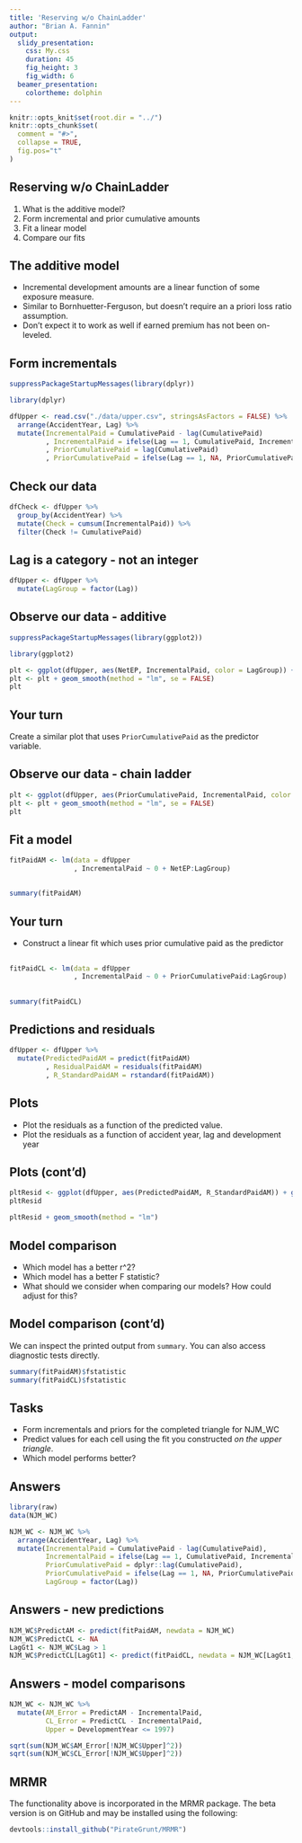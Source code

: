 ```yaml
---
title: 'Reserving w/o ChainLadder'
author: "Brian A. Fannin"
output:
  slidy_presentation:
    css: My.css
    duration: 45
    fig_height: 3
    fig_width: 6
  beamer_presentation:
    colortheme: dolphin
---
```


```r
knitr::opts_knit$set(root.dir = "../")
knitr::opts_chunk$set(
  comment = "#>",
  collapse = TRUE,
  fig.pos="t"
)
```

## Reserving w/o ChainLadder

1. What is the additive model?
2. Form incremental and prior cumulative amounts
3. Fit a linear model
4. Compare our fits

## The additive model

* Incremental development amounts are a linear function of some exposure measure.
* Similar to Bornhuetter-Ferguson, but doesn't require an a priori loss ratio assumption.
* Don't expect it to work as well if earned premium has not been on-leveled.

## Form incrementals

```r
suppressPackageStartupMessages(library(dplyr))
```


```r
library(dplyr)

dfUpper <- read.csv("./data/upper.csv", stringsAsFactors = FALSE) %>% 
  arrange(AccidentYear, Lag) %>% 
  mutate(IncrementalPaid = CumulativePaid - lag(CumulativePaid)
         , IncrementalPaid = ifelse(Lag == 1, CumulativePaid, IncrementalPaid)
         , PriorCumulativePaid = lag(CumulativePaid)
         , PriorCumulativePaid = ifelse(Lag == 1, NA, PriorCumulativePaid))
```

## Check our data

```r
dfCheck <- dfUpper %>% 
  group_by(AccidentYear) %>% 
  mutate(Check = cumsum(IncrementalPaid)) %>% 
  filter(Check != CumulativePaid)
```

## Lag is a category - not an integer

```r
dfUpper <- dfUpper %>% 
  mutate(LagGroup = factor(Lag))
```


## Observe our data - additive

```r
suppressPackageStartupMessages(library(ggplot2))
```


```r
library(ggplot2)

plt <- ggplot(dfUpper, aes(NetEP, IncrementalPaid, color = LagGroup)) + geom_point()
plt <- plt + geom_smooth(method = "lm", se = FALSE)
plt
```

## Your turn

Create a similar plot that uses `PriorCumulativePaid` as the predictor variable.

## Observe our data - chain ladder

```r

plt <- ggplot(dfUpper, aes(PriorCumulativePaid, IncrementalPaid, color = LagGroup)) + geom_point()
plt <- plt + geom_smooth(method = "lm", se = FALSE)
plt
```

## Fit a model

```r
fitPaidAM <- lm(data = dfUpper
                , IncrementalPaid ~ 0 + NetEP:LagGroup)
```

## 

```r
summary(fitPaidAM)
```

## Your turn

* Construct a linear fit which uses prior cumulative paid as the predictor

## 

```r
fitPaidCL <- lm(data = dfUpper
                , IncrementalPaid ~ 0 + PriorCumulativePaid:LagGroup)
```

##

```r
summary(fitPaidCL)
```

## Predictions and residuals

```r
dfUpper <- dfUpper %>% 
  mutate(PredictedPaidAM = predict(fitPaidAM)
         , ResidualPaidAM = residuals(fitPaidAM)
         , R_StandardPaidAM = rstandard(fitPaidAM))
```

## Plots

* Plot the residuals as a function of the predicted value.
* Plot the residuals as a function of accident year, lag and development year

## Plots (cont'd)

```r
pltResid <- ggplot(dfUpper, aes(PredictedPaidAM, R_StandardPaidAM)) + geom_point()
pltResid

pltResid + geom_smooth(method = "lm")
```


## Model comparison

* Which model has a better r^2?
* Which model has a better F statistic?
* What should we consider when comparing our models? How could adjust for this?


## Model comparison (cont'd)

We can inspect the printed output from `summary`. You can also access diagnostic tests directly.

```r
summary(fitPaidAM)$fstatistic
summary(fitPaidCL)$fstatistic
```

## Tasks

* Form incrementals and priors for the completed triangle for NJM_WC
* Predict values for each cell using the fit you constructed _on the upper triangle_.
* Which model performs better?

## Answers

```r
library(raw)
data(NJM_WC)
```

```r
NJM_WC <- NJM_WC %>% 
  arrange(AccidentYear, Lag) %>% 
  mutate(IncrementalPaid = CumulativePaid - lag(CumulativePaid), 
         IncrementalPaid = ifelse(Lag == 1, CumulativePaid, IncrementalPaid),
         PriorCumulativePaid = dplyr::lag(CumulativePaid), 
         PriorCumulativePaid = ifelse(Lag == 1, NA, PriorCumulativePaid),
         LagGroup = factor(Lag)) 
```

## Answers - new predictions

```r
NJM_WC$PredictAM <- predict(fitPaidAM, newdata = NJM_WC)
NJM_WC$PredictCL <- NA
LagGt1 <- NJM_WC$Lag > 1
NJM_WC$PredictCL[LagGt1] <- predict(fitPaidCL, newdata = NJM_WC[LagGt1, ])
```

## Answers - model comparisons

```r
NJM_WC <- NJM_WC %>% 
  mutate(AM_Error = PredictAM - IncrementalPaid, 
         CL_Error = PredictCL - IncrementalPaid, 
         Upper = DevelopmentYear <= 1997)

sqrt(sum(NJM_WC$AM_Error[!NJM_WC$Upper]^2))
sqrt(sum(NJM_WC$CL_Error[!NJM_WC$Upper]^2))
```

## MRMR

The functionality above is incorporated in the MRMR package. The beta version is on GitHub and may be installed using the following:

```r
devtools::install_github("PirateGrunt/MRMR")
```


